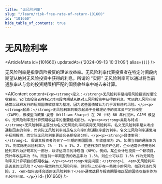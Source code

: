 ```yaml
---
title: "无风险利率"
slug: "/learn/risk-free-rate-of-return-101660"
id: "101660"
hide_table_of_contents: true
---
```



# 无风险利率

<ArticleMeta id={101660} updatedAt={'2024-09-13 10:31:09'} alias={`[]`} />
<div className='border-solid border-b border-t-0 my-4 border-[var(--ifm-color-gray-300)]' />

无风险利率是指零风险投资的理论收益率。无风险利率代表投资者在特定时间段内期望从绝对无风险投资中获得的利息。所谓的 “实际” 无风险利率可以通过将当前通胀率从与您的投资期限相匹配的国债收益率中减去来计算。

<AIContent content={`<p><strong>定义：</strong>无风险利率是指零风险投资的理论收益率。它代表投资者在特定时间段内期望从绝对无风险投资中获得的利息。常见的无风险利率通常以政府发行的短期国债收益率为基准，因为这些国债被认为几乎没有违约风险。</p><p><strong>起源：</strong>无风险利率的概念起源于金融理论中的资本资产定价模型（CAPM），该模型由威廉·夏普（William Sharpe）在 20 世纪 60 年代提出。CAPM 模型中，无风险利率是计算预期收益率的重要组成部分。</p><p><strong>类别与特点：</strong>无风险利率主要分为名义无风险利率和实际无风险利率。名义无风险利率是未考虑通胀因素的利率，而实际无风险利率则是名义利率扣除通胀率后的利率。名义无风险利率通常用于短期投资，而实际无风险利率更适合长期投资分析。</p><p><strong>具体案例：</strong>1. 假设某投资者购买了一年期的美国国债，年收益率为 2%。如果当前的通胀率为 1%，则实际无风险利率为 2% - 1% = 1%。2. 在进行项目投资评估时，企业通常会使用无风险利率作为折现率的一部分，以评估项目的净现值（NPV）。例如，某企业计划投资一个新项目，预计年收益率为 5%，而当前一年期国债的收益率为 1.5%，则企业可以将 1.5% 作为无风险利率来计算项目的预期收益。</p><p><strong>常见问题：</strong>1. <em>无风险利率是否真的无风险？</em>虽然称为无风险利率，但实际上仍存在一些微小的风险，如政府违约风险。2. <em>如何选择合适的无风险利率？</em>通常选择与投资期限相匹配的国债收益率作为无风险利率。</p>`} id={101660} />

